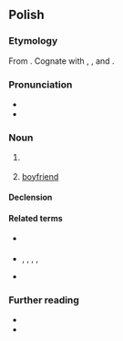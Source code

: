 ==Polish==
{{wp|lang=pl}}

===Etymology===
From {{af|pl|chłop|-iec}}. Cognate with {{cog|cs|chlapec}}, {{cog|sk|chlapec}}, and {{cog|ru|хло́пец}}.

===Pronunciation===
* {{pl-IPA}}
* {{audio|pl|Pl-chłopiec.ogg|Audio}}

===Noun===
{{pl-noun|m-pr|dim=chłopczyk}}

# {{l|en|boy}} {{gloss|a male child}}
#: {{syn|pl|chłopak|małolat|młodzieniec|młodzik|podrostek}}
#: {{ant|pl|mężczyzna|q1=by age|dziewczyna|q2=by gender}}
# {{lb|pl|colloquial|dated}} [[boyfriend]] {{gloss|a male romantic partner}}
#: {{syn|pl|chłopak|partner}}
#: {{syn|pl|dziewczyna|partnerka}}

====Declension====
{{pl-decl-noun-m-pr|dats=chłopcu}}

====Related terms====
* {{q|adjective}} {{l|pl|chłopięcy}}
* {{q|nouns}} {{l|pl|chłop}}, {{l|pl|chłopak}}, {{l|pl|chłopczyca}}, {{l|pl|chłopię}}, {{l|pl|chłopięcość}}
* {{q|verb}} {{l|pl|chłopieć}}

===Further reading===
* {{R:pl:WSJP}}
* {{R:PWN}}

{{c|pl|Male children|Male people}}